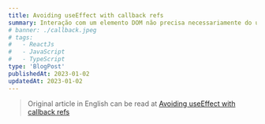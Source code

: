 ---
title: Avoiding useEffect with callback refs
summary: Interação com um elemento DOM não precisa necessariamente do useEffect
# banner: ./callback.jpeg
# tags:
#   - ReactJs
#   - JavaScript
#   - TypeScript
type: 'BlogPost'
publishedAt: 2023-01-02
updatedAt: 2023-01-02
---

> Original article in English can be read at [Avoiding useEffect with callback refs](https://tkdodo.eu/blog/avoiding-use-effect-with-callback-refs)